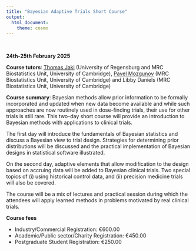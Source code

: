 ```yaml
---
title: "Bayesian Adaptive Trials Short Course"
output:
  html_document:
    theme: cosmo
---
```


<!-- <style type="text/css"> -->

<!-- body { -->

<!--  background-image: url("coming_soon.jpg"); -->

<!--  background-position: center top; -->

<!--  background-size: 100% auto; -->

<!-- } -->

<!-- </style>  -->

```{=html}
<style type="text/css">
h1.title {
  font-size: 36px;
  color: DarkRed;
  text-align: center;
}
</style>
```

<br/>

**24th-25th February 2025** <br/>

**Course tutors**: [Thomas Jaki](https://www.mrc-bsu.cam.ac.uk/staff/thomas-jaki) (University of Regensburg and MRC Biostatistics Unit, University of Cambridge), [Pavel Mozgunov](https://www.mrc-bsu.cam.ac.uk/staff/pavel-mozgunov) (MRC Biostatistics Unit, University of Cambridge) and Libby Daniels (MRC Biostatistics Unit, University of Cambridge) <br/>

**Course summary**: Bayesian methods allow prior information to be formally incorporated and updated when new data become available and while such approaches are now routinely used in dose-finding trials, their use for other trials is still rare. This two-day short course will provide an introduction to Bayesian methods with applications to clinical trials. <br/>

The first day will introduce the fundamentals of Bayesian statistics and discuss a Bayesian view to trial design. Strategies for determining prior distributions will be discussed and the practical implementation of Bayesian designs in statistical software illustrated.<br/>

On the second day, adaptive elements that allow modification to the design based on accruing data will be added to Bayesian clinical trials. Two special topics of (i) using historical control data, and (ii) precision medicine trials will also be covered. <br/>

The course will be a mix of lectures and practical session during which the attendees will apply learned methods in problems motivated by real clinical trials. <br/>

**Course fees**
<ul>
  <li>Industry/Commercial Registration: €600.00</li>
  <li>Academic/Public sector/Charity Registration: €450.00</li>
  <li>Postgraduate Student Registration: €250.00</li>
</ul>
 